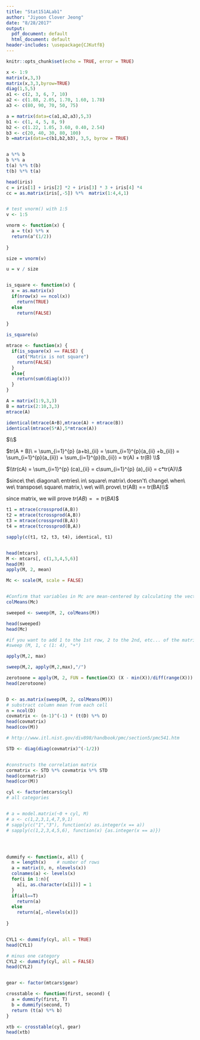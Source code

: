 ```yaml
---
title: "Stat151ALab1"
author: "Jiyoon Clover Jeong"
date: "8/28/2017"
output:
  pdf_document: default
  html_document: default
header-includes: \usepackage{CJKutf8}
---
```





\begin{CJK}{UTF8}{mj}

한국어 사용하기 

\end{CJK}

```r
knitr::opts_chunk$set(echo = TRUE, error = TRUE)
```

```r
x <- 1:9
matrix(x,3,3)
matrix(x,3,3,byrow=TRUE)
diag(1,5,5)
a1 <- c(2, 3, 6, 7, 10)
a2 <- c(1.88, 2.05, 1.70, 1.60, 1.78)
a3 <- c(80, 90, 70, 50, 75)

a = matrix(data=c(a1,a2,a3),5,3)
b1 <- c(1, 4, 5, 8, 9)
b2 <- c(1.22, 1.05, 3.60, 0.40, 2.54)
b3 <- c(20, 40, 30, 80, 100)
b =matrix(data=c(b1,b2,b3), 3,5, byrow = TRUE)


a %*% b
b %*% a
t(a) %*% t(b)
t(b) %*% t(a)

```



```r

head(iris)
c = iris[1] + iris[2] *2 + iris[3] * 3 + iris[4] *4
cc = as.matrix(iris[,-5]) %*%  matrix(1:4,4,1)


# test vnorm() with 1:5
v <- 1:5

vnorm <- function(x) {
  a = t(x) %*% x
  return(a^(1/2))
  
}

size = vnorm(v)

u = v / size


is_square <- function(x) {
  x = as.matrix(x)
  if(nrow(x) == ncol(x))
    return(TRUE)
  else
    return(FALSE)
  
}

is_square(u)

mtrace <- function(x) {
  if(is_square(x) == FALSE) {
    cat("Matrix is not square")
    return(FALSE)
  }
  else{
    return(sum(diag(x)))
  }
}

A = matrix(1:9,3,3)
B = matrix(2:10,3,3)
mtrace(A)

identical(mtrace(A+B),mtrace(A) + mtrace(B))
identical(mtrace(5*A),5*mtrace(A))


```


$\\$


$tr(A + B)\ = \sum_{i=1}^{p} (a+b)_{ii} = \sum_{i=1}^{p}(a_{ii} +b_{ii}) = \sum_{i=1}^{p}(a_{ii}) + \sum_{i=1}^{p}(b_{ii}) = tr(A) + tr(B) \\$

$\\tr(cA) = \sum_{i=1}^{p} (ca)_{ii} = c\sum_{i=1}^{p} (a)_{ii} = c*tr(A)\\$

$since\ the\ diagonal\ entries\ in\ square\ matrix\ doesn't\ change\ when\ we\ transpose\ square\ matrix,\ we\ will\ prove\ tr(AB) == tr(BA)\\$

since matrix, we will prove $tr(AB) == tr(BA)\$\ $




```r

t1 = mtrace(crossprod(A,B))
t2 = mtrace(tcrossprod(A,B))
t3 = mtrace(crossprod(B,A))
t4 = mtrace(tcrossprod(B,A))

sapply(c(t1, t2, t3, t4), identical, t1)


head(mtcars)
M <- mtcars[, c(1,3,4,5,6)]
head(M)
apply(M, 2, mean)

Mc <- scale(M, scale = FALSE)


#Confirm that variables in Mc are mean-centered by calculating the vector of #column-means    <---??
colMeans(Mc)

sweeped <- sweep(M, 2, colMeans(M))

head(sweeped)
head(Mc)

#if you want to add 1 to the 1st row, 2 to the 2nd, etc... of the matrix you #defined, you will do:
#sweep (M, 1, c (1: 4), "+")

apply(M,2, max)

sweep(M,2, apply(M,2,max),"/")

zerotoone = apply(M, 2, FUN = function(X) (X - min(X))/diff(range(X)))
head(zerotoone)


D <- as.matrix(sweep(M, 2, colMeans(M)))  
# substract column mean from each cell
n = ncol(D)
covmatrix <- (n-1)^(-1) * (t(D) %*% D)
head(covmatrix)
head(cov(M))

# http://www.itl.nist.gov/div898/handbook/pmc/section5/pmc541.htm

STD <- diag(diag(covmatrix)^(-1/2))   


#constructs the correlation matrix
cormatrix <- STD %*% covmatrix %*% STD
head(cormatrix)
head(cor(M))


```

```r

cyl <- factor(mtcars$cyl)
# all categories


# a = model.matrix(~0 + cyl, M) 
# a <- c(1,2,3,1,4,7,9,1)
# sapply(c("1","3"), function(x) as.integer(x == a))
# sapply(c(1,2,3,4,5,6), function(x) {as.integer(x == a)})




dummify <- function(x, all) {
  n = length(x)    # number of rows
  a = matrix(0, n, nlevels(x))
  colnames(a) <- levels(x)
  for(i in 1:n){
    a[i, as.character(x[i])] = 1
  }
  if(all==T)
    return(a)
  else
    return(a[,-nlevels(x)])
  
}


CYL1 <- dummify(cyl, all = TRUE)
head(CYL1)

# minus one category
CYL2 <- dummify(cyl, all = FALSE)
head(CYL2)


gear <- factor(mtcars$gear)

crosstable <- function(first, second) {
  a = dummify(first, T)
  b = dummify(second, T)
  return (t(a) %*% b)
}

xtb <- crosstable(cyl, gear)
head(xtb)





```




